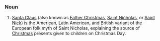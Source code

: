 ===Noun===
#[[Santa Cla]]us (also known as [[Father Christmas]], [[Saint Nicholas]], or [[Saint Nick]]) is the American, Latin American, and British variant of the European folk myth of Saint Nicholas, explaining the source of [[Christmas]] presents given to children on Christmas Day.